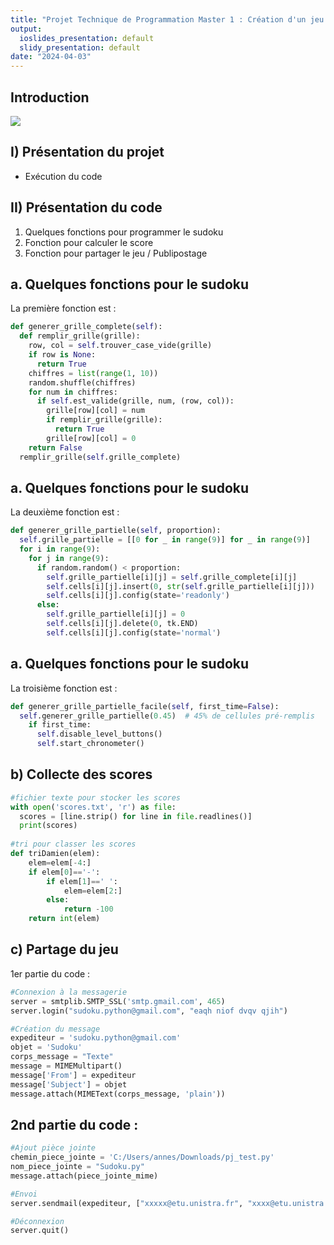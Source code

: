 ---
title: "Projet Technique de Programmation Master 1 : Création d'un jeu de SUDOKU"
output:
  ioslides_presentation: default
  slidy_presentation: default
date: "2024-04-03"
---

## Introduction

![](image.png)

## I) Présentation du projet
-   Exécution du code

## II) Présentation du code
1.  Quelques fonctions pour programmer le sudoku
2. Fonction pour calculer le score
3. Fonction pour partager le jeu / Publipostage

## a. Quelques fonctions pour le sudoku

La première fonction est :
```{python, echo=TRUE, eval=FALSE, message=FALSE, warning=FALSE}
def generer_grille_complete(self):
  def remplir_grille(grille):
    row, col = self.trouver_case_vide(grille)
    if row is None:
      return True
    chiffres = list(range(1, 10))
    random.shuffle(chiffres)
    for num in chiffres:
      if self.est_valide(grille, num, (row, col)):
        grille[row][col] = num
        if remplir_grille(grille):
          return True
        grille[row][col] = 0
    return False
  remplir_grille(self.grille_complete)
```


## a. Quelques fonctions pour le sudoku
La deuxième fonction est :
```{python, echo=TRUE, eval=FALSE, message=FALSE, warning=FALSE}
def generer_grille_partielle(self, proportion):
  self.grille_partielle = [[0 for _ in range(9)] for _ in range(9)]
  for i in range(9):
    for j in range(9):
      if random.random() < proportion:
        self.grille_partielle[i][j] = self.grille_complete[i][j]
        self.cells[i][j].insert(0, str(self.grille_partielle[i][j]))
        self.cells[i][j].config(state='readonly') 
      else:
        self.grille_partielle[i][j] = 0
        self.cells[i][j].delete(0, tk.END)
        self.cells[i][j].config(state='normal') 
```

## a. Quelques fonctions pour le sudoku
La troisième fonction est : 
```{python, echo=TRUE, eval=FALSE, message=FALSE, warning=FALSE}
def generer_grille_partielle_facile(self, first_time=False):
  self.generer_grille_partielle(0.45)  # 45% de cellules pré-remplis
    if first_time:
      self.disable_level_buttons()
      self.start_chronometer()
```

## b) Collecte des scores

```{python, echo=TRUE, eval=FALSE, message=FALSE, warning=FALSE}
#fichier texte pour stocker les scores
with open('scores.txt', 'r') as file:
  scores = [line.strip() for line in file.readlines()]
  print(scores)
                
#tri pour classer les scores 
def triDamien(elem):
    elem=elem[-4:]
    if elem[0]=='-':
        if elem[1]==' ':
            elem=elem[2:]
        else:
            return -100
    return int(elem)
```

## c) Partage du jeu

1er partie du code : 
```{python, echo=TRUE, eval=FALSE, message=FALSE, warning=FALSE}
#Connexion à la messagerie
server = smtplib.SMTP_SSL('smtp.gmail.com', 465)
server.login("sudoku.python@gmail.com", "eaqh niof dvqv qjih")

#Création du message
expediteur = 'sudoku.python@gmail.com'
objet = 'Sudoku'
corps_message = "Texte"
message = MIMEMultipart()
message['From'] = expediteur
message['Subject'] = objet
message.attach(MIMEText(corps_message, 'plain'))
```

## 2nd partie du code : 
```{python, echo=TRUE, eval=FALSE, message=FALSE, warning=FALSE}
#Ajout pièce jointe
chemin_piece_jointe = 'C:/Users/annes/Downloads/pj_test.py'
nom_piece_jointe = "Sudoku.py"
message.attach(piece_jointe_mime)

#Envoi
server.sendmail(expediteur, ["xxxxx@etu.unistra.fr", "xxxx@etu.unistra.fr"], message.as_string())

#Déconnexion
server.quit()
```
